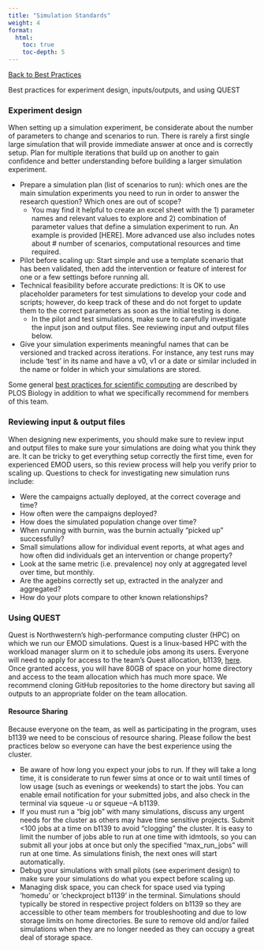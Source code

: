 ```yaml
---
title: "Simulation Standards"
weight: 4
format: 
  html: 
    toc: true
    toc-depth: 5
---
```

[[Back to Best Practices](../nu_team_best_practices.qmd)]{.aside}

Best practices for experiment design, inputs/outputs, and using QUEST

### Experiment design

When setting up a simulation experiment, be considerate about the number of parameters to change and scenarios to run. There is rarely a first single large simulation that will provide immediate answer at once and is correctly setup. Plan for multiple iterations that build up on another to gain confidence and better understanding before building a larger simulation experiment. 

- Prepare a simulation plan (list of scenarios to run): which ones are the main simulation experiments you need to run in order to answer the research question? Which ones are out of scope? 
    - You may find it helpful to create an excel sheet with the 1) parameter names and relevant values to explore and 2) combination of parameter values that define a simulation experiment to run. An example is provided [HERE]. More advanced use also includes notes about # number of scenarios, computational resources and time required.
- Pilot before scaling up: Start simple and use a template scenario that has been validated, then add the intervention or feature of interest for one or a few settings before running all.
- Technical feasibility before accurate predictions: It is OK to use placeholder parameters for test simulations to develop your code and scripts; however, do keep track of these and do not forget to update them to the correct parameters as soon as the initial testing is done.
    - In the pilot and test simulations, make sure to carefully investigate the input json and output files. See reviewing input and output files below. 
- Give your simulation experiments meaningful names that can be versioned and tracked across iterations. For instance, any test runs may include ‘test’ in its name and have a v0, v1 or a date or similar included in the name or folder in which your simulations are stored. 

Some general [best practices for scientific computing](https://journals.plos.org/plosbiology/article?id=10.1371/journal.pbio.1001745) are described by PLOS Biology in addition to what we specifically recommend for members of this team.

### Reviewing input & output files

When designing new experiments, you should make sure to review input and output files to make sure your simulations are doing what you think they are. It can be tricky to get everything setup correctly the first time, even for experienced EMOD users, so this review process will help you verify prior to scaling up. Questions to check for investigating new simulation runs include:

- Were the campaigns actually deployed, at the correct coverage and time?
- How often were the campaigns deployed?
- How does the simulated population change over time?
- When running with burnin, was the burnin actually “picked up” successfully?
- Small simulations allow for individual event reports, at what ages and how often did individuals get an intervention or change property?
- Look at the same metric (i.e. prevalence) noy only at aggregated level over time, but monthly.
- Are the agebins correctly set up, extracted in the analyzer and aggregated?
- How do your plots compare to other known relationships?

### Using QUEST

Quest is Northwestern’s high-performance computing cluster (HPC) on which we run our EMOD simulations. Quest is a linux-based HPC with the workload manager slurm on it to schedule jobs among its users. Everyone will need to apply for access to the team’s Quest allocation, b1139, [here](https://app.smartsheet.com/b/form/797775d810274db5889b5199c4260328). Once granted access, you will have 80GB of space on your home directory and access to the team allocation which has much more space. We recommend cloning GitHub repositories to the home directory but saving all outputs to an appropriate folder on the team allocation.

#### Resource Sharing

Because everyone on the team, as well as participating in the program, uses b1139 we need to be conscious of resource sharing. Please follow the best practices below so everyone can have the best experience using the cluster.

- Be aware of how long you expect your jobs to run. If they will take a long time, it is considerate to run fewer sims at once or to wait until times of low usage (such as evenings or weekends) to start the jobs. You can enable email notification for your submitted jobs, and also check in the terminal via squeue -u <username> or squeue –A b1139.
- If you must run a “big job” with many simulations, discuss any urgent needs for the cluster as others may have time sensitive projects. Submit <100 jobs at a time on b1139 to avoid “clogging” the cluster. It is easy to limit the number of jobs able to run at one time with idmtools, so you can submit all your jobs at once but only the specified “max_run_jobs” will run at one time. As simulations finish, the next ones will start automatically.
- Debug your simulations with small pilots (see experiment design) to make sure your simulations do what you expect before scaling up.
- Managing disk space, you can check for space used via typing ‘homedu’ or ‘checkproject b1139’ in the terminal. Simulations should typically be stored in respective project folders on b1139 so they are accessible to other team members for troubleshooting and due to low storage limits on home directories. Be sure to remove old and/or failed simulations when they are no longer needed as they can occupy a great deal of storage space. 
